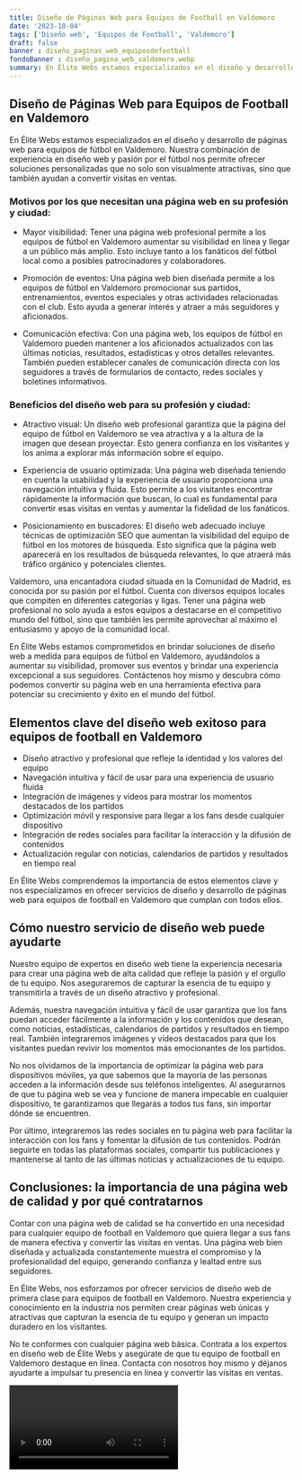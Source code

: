 ```yaml
---
title: Diseño de Páginas Web para Equipos de Football en Valdemoro
date: '2023-10-04'
tags: ['Diseño web', 'Equipos de Football', 'Valdemoro']
draft: false
banner : diseño_paginas_web_equiposdefootball
fondoBanner : diseño_pagina_web_valdemoro.webp
summary: En Élite Webs estamos especializados en el diseño y desarrollo de páginas web para equipos de fútbol en Valdemoro. Nuestra combinación de experiencia en diseño web y pasión por el fútbol nos permite ofrecer soluciones personalizadas que no solo son visualmente atractivas, sino que también ayudan a convertir visitas en ventas.
---
```


## Diseño de Páginas Web para Equipos de Football en Valdemoro

En Élite Webs estamos especializados en el diseño y desarrollo de páginas web para equipos de fútbol en Valdemoro. Nuestra combinación de experiencia en diseño web y pasión por el fútbol nos permite ofrecer soluciones personalizadas que no solo son visualmente atractivas, sino que también ayudan a convertir visitas en ventas.

### Motivos por los que necesitan una página web en su profesión y ciudad:

- Mayor visibilidad: Tener una página web profesional permite a los equipos de fútbol en Valdemoro aumentar su visibilidad en línea y llegar a un público más amplio. Esto incluye tanto a los fanáticos del fútbol local como a posibles patrocinadores y colaboradores.

- Promoción de eventos: Una página web bien diseñada permite a los equipos de fútbol en Valdemoro promocionar sus partidos, entrenamientos, eventos especiales y otras actividades relacionadas con el club. Esto ayuda a generar interés y atraer a más seguidores y aficionados.

- Comunicación efectiva: Con una página web, los equipos de fútbol en Valdemoro pueden mantener a los aficionados actualizados con las últimas noticias, resultados, estadísticas y otros detalles relevantes. También pueden establecer canales de comunicación directa con los seguidores a través de formularios de contacto, redes sociales y boletines informativos.

### Beneficios del diseño web para su profesión y ciudad:

- Atractivo visual: Un diseño web profesional garantiza que la página del equipo de fútbol en Valdemoro se vea atractiva y a la altura de la imagen que desean proyectar. Esto genera confianza en los visitantes y los anima a explorar más información sobre el equipo.

- Experiencia de usuario optimizada: Una página web diseñada teniendo en cuenta la usabilidad y la experiencia de usuario proporciona una navegación intuitiva y fluida. Esto permite a los visitantes encontrar rápidamente la información que buscan, lo cual es fundamental para convertir esas visitas en ventas y aumentar la fidelidad de los fanáticos.

- Posicionamiento en buscadores: El diseño web adecuado incluye técnicas de optimización SEO que aumentan la visibilidad del equipo de fútbol en los motores de búsqueda. Esto significa que la página web aparecerá en los resultados de búsqueda relevantes, lo que atraerá más tráfico orgánico y potenciales clientes.

Valdemoro, una encantadora ciudad situada en la Comunidad de Madrid, es conocida por su pasión por el fútbol. Cuenta con diversos equipos locales que compiten en diferentes categorías y ligas. Tener una página web profesional no solo ayuda a estos equipos a destacarse en el competitivo mundo del fútbol, sino que también les permite aprovechar al máximo el entusiasmo y apoyo de la comunidad local.

En Élite Webs estamos comprometidos en brindar soluciones de diseño web a medida para equipos de fútbol en Valdemoro, ayudándolos a aumentar su visibilidad, promover sus eventos y brindar una experiencia excepcional a sus seguidores. Contáctenos hoy mismo y descubra cómo podemos convertir su página web en una herramienta efectiva para potenciar su crecimiento y éxito en el mundo del fútbol.

<GifSeo />

<Cta />

## Elementos clave del diseño web exitoso para equipos de football en Valdemoro

- Diseño atractivo y profesional que refleje la identidad y los valores del equipo
- Navegación intuitiva y fácil de usar para una experiencia de usuario fluida
- Integración de imágenes y vídeos para mostrar los momentos destacados de los partidos
- Optimización móvil y responsive para llegar a los fans desde cualquier dispositivo
- Integración de redes sociales para facilitar la interacción y la difusión de contenidos
- Actualización regular con noticias, calendarios de partidos y resultados en tiempo real

En Élite Webs comprendemos la importancia de estos elementos clave y nos especializamos en ofrecer servicios de diseño y desarrollo de páginas web para equipos de football en Valdemoro que cumplan con todos ellos.

## Cómo nuestro servicio de diseño web puede ayudarte

Nuestro equipo de expertos en diseño web tiene la experiencia necesaria para crear una página web de alta calidad que refleje la pasión y el orgullo de tu equipo. Nos aseguraremos de capturar la esencia de tu equipo y transmitirla a través de un diseño atractivo y profesional.

Además, nuestra navegación intuitiva y fácil de usar garantiza que los fans puedan acceder fácilmente a la información y los contenidos que desean, como noticias, estadísticas, calendarios de partidos y resultados en tiempo real. También integraremos imágenes y vídeos destacados para que los visitantes puedan revivir los momentos más emocionantes de los partidos.

No nos olvidamos de la importancia de optimizar la página web para dispositivos móviles, ya que sabemos que la mayoría de las personas acceden a la información desde sus teléfonos inteligentes. Al asegurarnos de que tu página web se vea y funcione de manera impecable en cualquier dispositivo, te garantizamos que llegarás a todos tus fans, sin importar dónde se encuentren.

Por último, integraremos las redes sociales en tu página web para facilitar la interacción con los fans y fomentar la difusión de tus contenidos. Podrán seguirte en todas las plataformas sociales, compartir tus publicaciones y mantenerse al tanto de las últimas noticias y actualizaciones de tu equipo.

## Conclusiones: la importancia de una página web de calidad y por qué contratarnos

Contar con una página web de calidad se ha convertido en una necesidad para cualquier equipo de football en Valdemoro que quiera llegar a sus fans de manera efectiva y convertir las visitas en ventas. Una página web bien diseñada y actualizada constantemente muestra el compromiso y la profesionalidad del equipo, generando confianza y lealtad entre sus seguidores.

En Élite Webs, nos esforzamos por ofrecer servicios de diseño web de primera clase para equipos de football en Valdemoro. Nuestra experiencia y conocimiento en la industria nos permiten crear páginas web únicas y atractivas que capturan la esencia de tu equipo y generan un impacto duradero en los visitantes.

No te conformes con cualquier página web básica. Contrata a los expertos en diseño web de Élite Webs y asegúrate de que tu equipo de football en Valdemoro destaque en línea. Contacta con nosotros hoy mismo y déjanos ayudarte a impulsar tu presencia en línea y convertir las visitas en ventas.

<Video />

<CtaBot job='Equipos de Football' city='Valdemoro'/>

<Gmaps query='Valdemoro+españa+maps' />